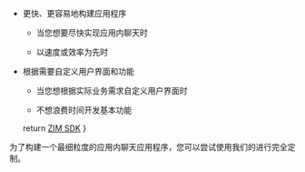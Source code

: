 - 更快、更容易地构建应用程序

    - 当您想要尽快实现应用内聊天时

    - 以速度或效率为先时

- 根据需要自定义用户界面和功能

    - 当您想根据实际业务需求自定义用户界面时

    - 不想浪费时间开发基本功能

    return <a href={props.inAppChatSDKHref} target="_blank">ZIM SDK</a>
}

为了构建一个最细粒度的应用内聊天应用程序，您可以尝试使用我们的<InAppChatSDKLink inAppChatSDKHref={props.inAppChatSDKHref} />进行完全定制。
